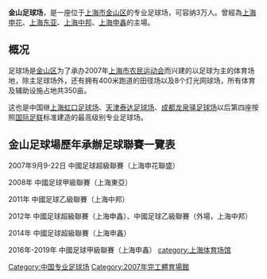 {{Unreferenced|time=2021-05-22T23:45:00+00:00}}
{{Infobox_Stadium |
  stadium_name      = 金山足球场 |
  location          = [[中国|中国]][[上海|上海]][[金山区_(上海市)|金山区]]|
  opened            = 2007年8月28日|
  renovated         = |
  owner             = 金山区人民政府 |
  tenants           = [[上海申花|上海申花]] (2007.9.9-22)<br />[[上海东亚|上海东亚]] (2008)<br />[[上海中邦|上海中邦]] (2011, 2012(外场))<br />[[上海申鑫|上海申鑫]] (2012, 2014, 2016-2019)|
  surface           = 草地 | 
  former_names      = |
  seating_capacity  = 30,000 |
  image             = |}}
'''金山足球场'''，是一座位于[[上海市|上海市]][[金山区_(上海市)|金山区]]的专业足球场，可容纳3万人。曾經為[[上海申花|上海申花]]、[[上海东亚|上海东亚]]、[[上海中邦|上海中邦]]、[[上海申鑫|上海申鑫]]的主場。

==概况==
足球场是[[金山区_(上海市)|金山区]]为了承办2007年[[上海市农民运动会|上海市农民运动会]]而兴建的以足球为主的体育场地，除主足球场外，还有拥有400米跑道的田径场以及8个灯光网球场，所有体育及辅助设施占地共350亩。

这也是中国继[[上海虹口足球场|上海虹口足球场]]、[[泰达足球场|天津泰达足球场]]、[[龙泉驿足球场|成都龙泉驿足球场]]以后第四座按照[[国际足联|国际足联]]标准建造的最高级别专业足球场。

==金山足球場歷年承辦足球聯賽一覽表==
2007年9月9-22日 中國足球超級聯賽（上海申花聯盛）

2008年 中國足球甲級聯賽（上海東亞）

2011年 中國足球乙級聯賽（上海中邦）

2012年 中國足球超級聯賽（上海申鑫）、中國足球乙級聯賽（外場，上海中邦）

2014年 中國足球超級聯賽（上海申鑫）

2016年-2019年 中國足球甲級聯賽（上海申鑫）
{{2014中超主场}}
{{2012中超主场}}
{{中国专业足球场}}
{{上海市体育场馆}}
[[category:上海体育场馆|category:上海体育场馆]]
[[Category:中国专业足球场|Category:中国专业足球场]]
[[Category:2007年完工體育場館|Category:2007年完工體育場館]]